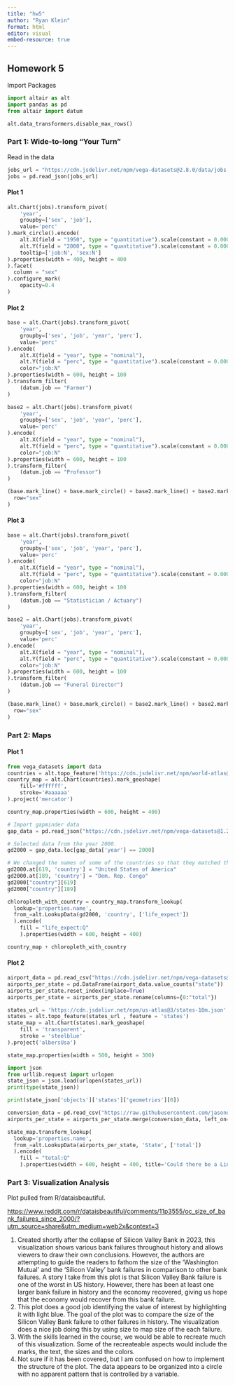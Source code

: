 ```yaml
---
title: "hw5"
author: "Ryan Klein"
format: html
editor: visual
embed-resource: true
---
```


## Homework 5

Import Packages

```python
import altair as alt
import pandas as pd
from altair import datum
```

```python
alt.data_transformers.disable_max_rows()
```

### Part 1: Wide-to-long "Your Turn"

Read in the data

```python
jobs_url = "https://cdn.jsdelivr.net/npm/vega-datasets@2.8.0/data/jobs.json"
jobs = pd.read_json(jobs_url)
```

#### Plot 1

```python
alt.Chart(jobs).transform_pivot(
    'year',
    groupby=['sex', 'job'],
    value='perc'
).mark_circle().encode(
    alt.X(field = "1950", type = "quantitative").scale(constant = 0.0001, type='symlog'),
    alt.Y(field = "2000", type = "quantitative").scale(constant = 0.0001, type='symlog'),
    tooltip=['job:N', 'sex:N']
).properties(width = 400, height = 400
).facet(
  column = "sex"
).configure_mark(
    opacity=0.4
)
```

#### Plot 2

```python
base = alt.Chart(jobs).transform_pivot(
    'year',
    groupby=['sex', 'job', 'year', 'perc'],
    value='perc'
).encode(
    alt.X(field = "year", type = "nominal"),
    alt.Y(field = "perc", type = "quantitative").scale(constant = 0.0001, type='symlog'),
    color="job:N"
).properties(width = 600, height = 100
).transform_filter(
    (datum.job == "Farmer")
)

base2 = alt.Chart(jobs).transform_pivot(
    'year',
    groupby=['sex', 'job', 'year', 'perc'],
    value='perc'
).encode(
    alt.X(field = "year", type = "nominal"),
    alt.Y(field = "perc", type = "quantitative").scale(constant = 0.0001, type='symlog'),
    color="job:N"
).properties(width = 600, height = 100
).transform_filter(
    (datum.job == "Professor")
)

(base.mark_line() + base.mark_circle() + base2.mark_line() + base2.mark_circle()).facet(
  row="sex"
)
```

#### Plot 3

```python
base = alt.Chart(jobs).transform_pivot(
    'year',
    groupby=['sex', 'job', 'year', 'perc'],
    value='perc'
).encode(
    alt.X(field = "year", type = "nominal"),
    alt.Y(field = "perc", type = "quantitative").scale(constant = 0.0001, type='symlog'),
    color="job:N"
).properties(width = 600, height = 100
).transform_filter(
    (datum.job == "Statistician / Actuary")
)

base2 = alt.Chart(jobs).transform_pivot(
    'year',
    groupby=['sex', 'job', 'year', 'perc'],
    value='perc'
).encode(
    alt.X(field = "year", type = "nominal"),
    alt.Y(field = "perc", type = "quantitative").scale(constant = 0.0001, type='symlog'),
    color="job:N"
).properties(width = 600, height = 100
).transform_filter(
    (datum.job == "Funeral Director")
)

(base.mark_line() + base.mark_circle() + base2.mark_line() + base2.mark_circle()).facet(
  row="sex"
)
```

### Part 2: Maps

#### Plot 1

```python
from vega_datasets import data
countries = alt.topo_feature('https://cdn.jsdelivr.net/npm/world-atlas@2/countries-110m.json', feature='countries')
country_map = alt.Chart(countries).mark_geoshape(
    fill='#ffffff',
    stroke='#aaaaaa'
).project('mercator')

country_map.properties(width = 600, height = 400)
```

```python
# Import gapminder data
gap_data = pd.read_json("https://cdn.jsdelivr.net/npm/vega-datasets@1.29.0/data/countries.json")

# Selected data from the year 2000.
gd2000 = gap_data.loc[gap_data['year'] == 2000] 

# We changed the names of some of the countries so that they matched the labels within the map.  There were only two countries that had mislabeled data.
gd2000.at[619, 'country'] = "United States of America"
gd2000.at[189, 'country'] = "Dem. Rep. Congo"
gd2000["country"][619]
gd2000["country"][189]
```

```python
chloropleth_with_country = country_map.transform_lookup(
  lookup='properties.name',
  from_=alt.LookupData(gd2000, 'country', ['life_expect'])
  ).encode(
    fill = "life_expect:Q"
    ).properties(width = 600, height = 400)
```

```python
country_map + chloropleth_with_country
```


#### Plot 2

```python
airport_data = pd.read_csv("https://cdn.jsdelivr.net/npm/vega-datasets@v1.29.0/data/airports.csv")
airports_per_state = pd.DataFrame(airport_data.value_counts("state"))
airports_per_state.reset_index(inplace=True)
airports_per_state = airports_per_state.rename(columns={0:"total"})
```

```python
states_url = 'https://cdn.jsdelivr.net/npm/us-atlas@3/states-10m.json'
states = alt.topo_feature(states_url , feature = 'states')
state_map = alt.Chart(states).mark_geoshape(
    fill = 'transparent',
    stroke = 'steelblue'
).project('albersUsa')

state_map.properties(width = 500, height = 300)
```

```python
import json 
from urllib.request import urlopen
state_json = json.load(urlopen(states_url))
print(type(state_json))
```

```python
print(state_json['objects']['states']['geometries'][0])
```

```python
conversion_data = pd.read_csv("https://raw.githubusercontent.com/jasonong/List-of-US-States/master/states.csv")
airports_per_state = airports_per_state.merge(conversion_data, left_on='state', right_on='Abbreviation', suffixes=('_left', '_right'))
```

```python
state_map.transform_lookup(
  lookup='properties.name',
  from_=alt.LookupData(airports_per_state, 'State', ['total'])
  ).encode(
    fill = "total:Q"
    ).properties(width = 600, height = 400, title='Could there be a Link between Land Mass and Number of Airports?')
```

### Part 3: Visualization Analysis

Plot pulled from R/dataisbeautiful.

<https://www.reddit.com/r/dataisbeautiful/comments/11p3555/oc_size_of_bank_failures_since_2000/?utm_source=share&utm_medium=web2x&context=3>

1.  Created shortly after the collapse of Silicon Valley Bank in 2023, this visualization shows various bank failures throughout history and allows viewers to draw their own conclusions. However, the authors are attempting to guide the readers to fathom the size of the 'Washington Mutual' and the 'Silicon Valley' bank failures in comparison to other bank failures. A story I take from this plot is that Silicon Valley Bank failure is one of the worst in US history. However, there has been at least one larger bank failure in history and the economy recovered, giving us hope that the economy would recover from this bank failure.
2.  This plot does a good job identifying the value of interest by highlighting it with light blue. The goal of the plot was to compare the size of the Silicon Valley Bank failure to other failures in history. The visualization does a nice job doing this by using size to map size of the each failure.
3.  With the skills learned in the course, we would be able to recreate much of this visualization. Some of the recreateable aspects would include the marks, the text, the sizes and the colors.
4.  Not sure if it has been covered, but I am confused on how to implement the structure of the plot. The data appears to be organized into a circle with no apparent pattern that is controlled by a variable.
